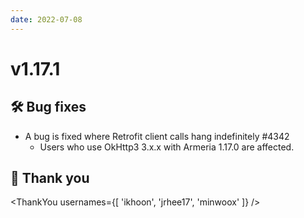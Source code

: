 ```yaml
---
date: 2022-07-08
---
```


# v1.17.1

## 🛠️ Bug fixes

- A bug is fixed where Retrofit client calls hang indefinitely #4342
  - Users who use OkHttp3 3.x.x with Armeria 1.17.0 are affected.

## 🙇 Thank you

<ThankYou usernames={[
  'ikhoon',
  'jrhee17',
  'minwoox'
]} />
